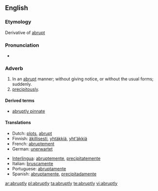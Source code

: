==English==

===Etymology===
Derivative of [[abrupt]]

===Pronunciation===
*{{audio|en-us-abruptly.ogg|Audio (US)}}


===Adverb===
{{en-adv}}

# In an [[abrupt]] manner; without giving notice, or without the usual forms; suddenly.
# [[precipitously]].

====Derived terms====
*[[abruptly pinnate]]

====Translations====
{{checktrans-top}}
*Dutch: [[plots]], [[abrupt]]
*Finnish: [[äkillisesti]], [[yhtäkkiä]], [[yht'äkkiä]]
*French: [[abruptement]]
*German: [[unerwartet]]
{{trans-mid}}
*[[Interlingua]]: [[abruptemente]], [[precipitatemente]]
*Italian: [[bruscamente]]
*Portuguese: [[abruptamente]]
*Spanish: [[abruptamente]], [[precipitadamente]]
{{trans-bottom}}

[[ar:abruptly]]
[[pl:abruptly]]
[[ta:abruptly]]
[[te:abruptly]]
[[vi:abruptly]]